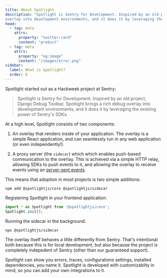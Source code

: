 ```yaml
---
title: About Spotlight
description: "Spotlight is Sentry for Development. Inspired by an old project, Django Debug Toolbar, Spotlight brings a rich debug
overlay into development environments, and it does it by leveraging the existing power of Sentry's SDKs."
head:
  - tag: meta
    attrs:
      property: "twitter:card"
      content: "product"
  - tag: meta
    attrs:
      property: "og:image"
      content: "/images/error.png"
sidebar:
  label: What is Spotlight?
  order: 0
---
```


Spotlight started out as a Hackweek project at Sentry:

> Spotlight is Sentry for Development. Inspired by an old project, Django Debug Toolbar, Spotlight brings a rich debug
overlay into development environments, and it does it by leveraging the existing power of Sentry's SDKs.

At a high level, Spotlight consists of two components:

1. An overlay that renders inside of your application. The overlay is a simple React application, and can
   seamlessly run in any web application (or even independently!).

2. A proxy server (the `sidecar`) which which enables push-based communication to the overlay. This is achieved via a simple HTTP relay,
   allowing SDKs to push events to it, and allowing the overlay to receive events using an [server-sent events](https://developer.mozilla.org/en-US/docs/Web/API/Server-sent_events).

This means that adoption in most projects is two simple additions:

```shell
npm add @spotlightjs/core @spotlightjs/sidecar
```

Registering Spotlight in your frontend application:

```typescript
import * as Spotlight from '@spotlightjs/core';
Spotlight.init();
```

Running the sidecar in the background:

```shell
npx @spotlightjs/sidecar
```

The overlay itself behaves a little differently from Sentry. That's intentional both because this is for local
development, but also because the project is completely indepedent of Sentry (other than our guaranteed support).

Spotlight can show you errors, traces, configurations settings, installed dependencies, you name it. Spotlight is developed with customizablity in mind, so you can add your own integrations to it.

